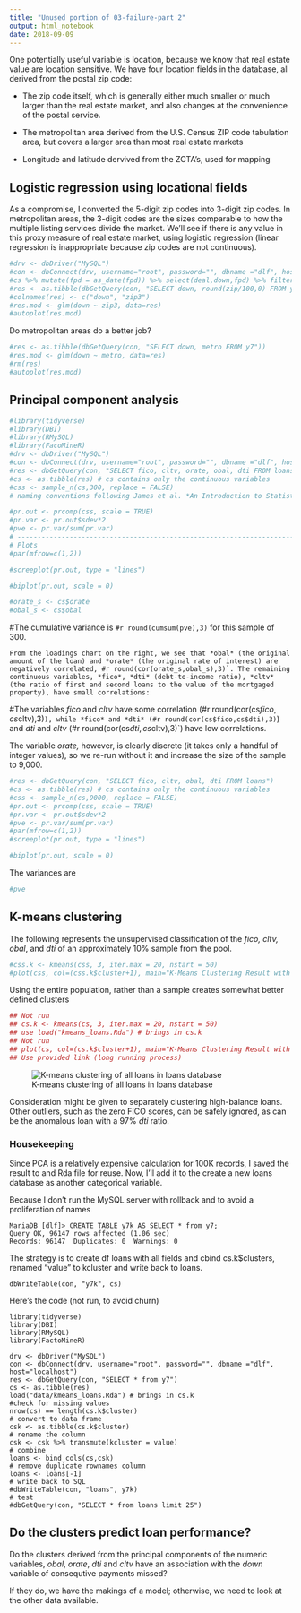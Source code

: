 ```yaml
---
title: "Unused portion of 03-failure-part 2"
output: html_notebook
date: 2018-09-09
---
```


One potentially useful variable is location, because we know that real estate value are location sensitive. We have four location fields in the database, all derived from the postal zip code:

* The zip code itself, which is generally either much smaller or much larger than the real estate market, and also changes at the convenience of the postal service. 

* The metropolitan area derived from the U.S. Census ZIP code tabulation area, but covers a larger area than most real estate markets

* Longitude and latitude dervived from the ZCTA's, used for mapping

## Logistic regression using locational fields

As a compromise, I converted the 5-digit zip codes into 3-digit zip codes. In metropolitan areas, the 3-digit codes are the sizes comparable to how the multiple listing services divide the market. We'll see if there is any value in this proxy measure of real estate market, using logistic regression (linear regression is inappropriate because zip codes are not continuous).

```r
#drv <- dbDriver("MySQL")
#con <- dbConnect(drv, username="root", password="", dbname ="dlf", host="localhost")
#cs %>% mutate(fpd = as_date(fpd)) %>% select(deal,down,fpd) %>% filter(down < 0) %>% group_by(deal) %>% summarize("count" = n())
#res <- as.tibble(dbGetQuery(con, "SELECT down, round(zip/100,0) FROM y7"))
#colnames(res) <- c("down", "zip3")
#res.mod <- glm(down ~ zip3, data=res)
#autoplot(res.mod)
``` 


Do metropolitan areas do a better job?

```r
#res <- as.tibble(dbGetQuery(con, "SELECT down, metro FROM y7"))
#res.mod <- glm(down ~ metro, data=res)
#rm(res)
#autoplot(res.mod)
```





## Principal component analysis

```r
#library(tidyverse)
#library(DBI)
#library(RMySQL)
#library(FacoMineR)
#drv <- dbDriver("MySQL")
#con <- dbConnect(drv, username="root", password="", dbname ="dlf", host="localhost")
#res <- dbGetQuery(con, "SELECT fico, cltv, orate, obal, dti FROM loans")
#cs <- as.tibble(res) # cs contains only the continuous variables
#css <- sample_n(cs,300, replace = FALSE) 
# naming conventions following James et al. *An Introduction to Statistical Learning*

#pr.out <- prcomp(css, scale = TRUE)
#pr.var <- pr.out$sdev*2
#pve <- pr.var/sum(pr.var)
# ------------------------------------------------------------------------
# Plots
#par(mfrow=c(1,2))

#screeplot(pr.out, type = "lines")

#biplot(pr.out, scale = 0)
``` 

```r
#orate_s <- cs$orate
#obal_s <- cs$obal
```

#The cumulative variance is  `
#r round(cumsum(pve),3)` for this sample of 300.

```
From the loadings chart on the right, we see that *obal* (the original amount of the loan) and *orate* (the original rate of interest) are negatively correlated, #r round(cor(orate_s,obal_s),3)`. The remaining continuous variables, *fico*, *dti* (debt-to-income ratio), *cltv* (the ratio of first and second loans to the value of the mortgaged property), have small correlations:
```
#The variables *fico* and *cltv* have some correlation (#r round(cor(cs$fico,cs$cltv),3)`), while *fico* and *dti* (#r round(cor(cs$fico,cs$dti),3)`) and *dti* and *cltv* (#r round(cor(cs$dti,cs$cltv),3)`) have low correlations.

The variable *orate,* however, is clearly discrete (it takes only a handful of integer values), so we re-run without it and increase the size of the sample to 9,000.

```r
#res <- dbGetQuery(con, "SELECT fico, cltv, obal, dti FROM loans")
#cs <- as.tibble(res) # cs contains only the continuous variables
#css <- sample_n(cs,9000, replace = FALSE)
#pr.out <- prcomp(css, scale = TRUE)
#pr.var <- pr.out$sdev*2
#pve <- pr.var/sum(pr.var)
#par(mfrow=c(1,2))
#screeplot(pr.out, type = "lines")

#biplot(pr.out, scale = 0)

``` 

The variances are
```r
#pve
```


## K-means clustering

The following represents the unsupervised classification of the *fico, cltv, obal*, and *dti* of an approximately 10% sample from the pool.

```r
#css.k <- kmeans(css, 3, iter.max = 20, nstart = 50)
#plot(css, col=(css.k$cluster+1), main="K-Means Clustering Result with K=3, n = 9,000, nstart = 50, max.iter = 20", pch=20, cex=2)
```

Using the entire population, rather than a sample creates somewhat better defined clusters

```r
## Not run
## cs.k <- kmeans(cs, 3, iter.max = 20, nstart = 50)
## use load("kmeans_loans.Rda") # brings in cs.k
## Not run
## plot(cs, col=(cs.k$cluster+1), main="K-Means Clustering Result with K=3, n = all_loans, nstart = 50, max.iter = 20", pch=20, cex=2)
## Use provided link (long running process)
```
![K-means clustering of all loans in loans database](http://media.richard-careaga.com/img/Kmeans_loans.png)
 
Consideration might be given to separately clustering high-balance loans. Other outliers, such as the zero FICO scores, can be safely ignored, as can be the anomalous loan with a 97% *dti* ratio.

### Housekeeping

Since PCA is a relatively expensive calculation for 100K records, I saved the result to and Rda file for reuse. Now, I'll add it to the create a new loans database as another categorical variable.

Because I don't run the MySQL server with rollback and to avoid a proliferation of names

    MariaDB [dlf]> CREATE TABLE y7k AS SELECT * from y7;
    Query OK, 96147 rows affected (1.06 sec)
    Records: 96147  Duplicates: 0  Warnings: 0

The strategy is to create df loans with all fields and cbind cs.k$clusters, renamed "value" to kcluster and write back to loans.

    dbWriteTable(con, "y7k", cs)

Here's the code (not run, to avoid churn)

    library(tidyverse)
    library(DBI)
    library(RMySQL)
    library(FactoMineR)

    drv <- dbDriver("MySQL")
    con <- dbConnect(drv, username="root", password="", dbname ="dlf", host="localhost")
    res <- dbGetQuery(con, "SELECT * from y7")
    cs <- as.tibble(res)
    load("data/kmeans_loans.Rda") # brings in cs.k
    #check for missing values
    nrow(cs) == length(cs.k$cluster)
    # convert to data frame
    csk <- as.tibble(cs.k$cluster)
    # rename the column
    csk <- csk %>% transmute(kcluster = value)
    # combine
    loans <- bind_cols(cs,csk)
    # remove duplicate rownames column
    loans <- loans[-1]
    # write back to SQL
    #dbWriteTable(con, "loans", y7k) 
    # test
    #dbGetQuery(con, "SELECT * from loans limit 25")

## Do the clusters predict loan performance?

Do the clusters derived from the principal components of the numeric variables, *obal*, *orate*, *dti* and *cltv* have an association with the *down* variable of consequtive payments missed?

If they do, we have the makings of a model; otherwise, we need to look at the other data available. 

